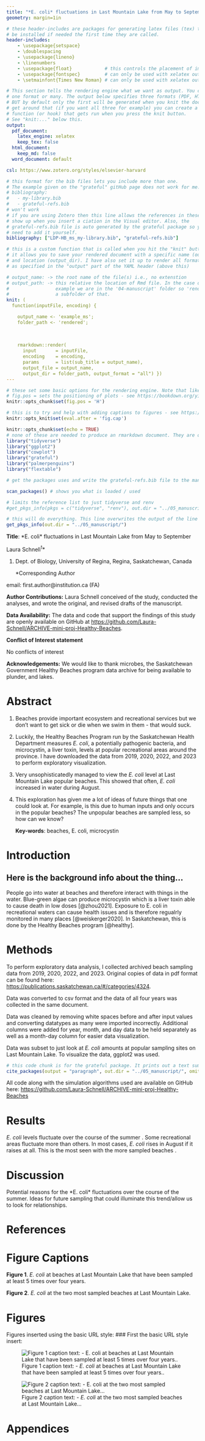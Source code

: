 ```yaml
---
title: "*E. coli* fluctuations in Last Mountain Lake from May to September"
geometry: margin=1in

# these header-includes are packages for generating latex files (tex) they will 
# be installed if needed the first time they are called.
header-includes:
    - \usepackage{setspace}
    - \doublespacing
    - \usepackage{lineno}
    - \linenumbers
    - \usepackage{float}            # this controls the placement of images in PDF files (allows fig.pos = 'H')
    - \usepackage{fontspec}         # can only be used with xelatex output
    - \setmainfont{Times New Roman} # can only be used with xelatex output

# This section tells the rendering engine what we want as output. You can specify
# one format or many. The output below specifies three formats (PDF, HTML, Word)
# BUT by default only the first will be generated when you knit the document. To
# get around that (if you want all three for example) you can create a custom 
# function (or hook) that gets run when you press the knit button. 
# See "knit:..." below this.
output:
  pdf_document: 
    latex_engine: xelatex
    keep_tex: false
  html_document:
    keep_md: false
  word_document: default

csl: https://www.zotero.org/styles/elsevier-harvard

# this format for the bib files lets you include more than one. 
# The example given on the "grateful" gitHub page does not work for me. e.g.,
# bibliography: 
#   - my-library.bib
#   - grateful-refs.bib
# won't work
# if you are using Zotero then this line allows the references in these files to
# show up when you insert a ciation in the Visual editor. Also, the 
# grateful-refs.bib file is auto generated by the grateful package so you don't
# need to add it yourself.
bibliography: ["LDP-HB_ms_my-library.bib", "grateful-refs.bib"]

# this is a custom function that is called when you hit the "knit" button.
# it allows you to save your rendered document with a specific name (output_name)
# and location (output_dir). I have also set it up to render all formats at once
# as specified in the "output" part of the YAML header (above this) 

# output_name: -> the root name of the file(s) i.e., no extenstion
# output_path: -> this relative the location of Rmd file. In the case of this 
#                 example we are in the '04-manuscript' folder so 'rendered' is
#                 a subfolder of that.
knit: (
  function(inputFile, encoding) { 

    output_name <- 'example_ms';
    folder_path <- 'rendered';  
                                
                                
  
    rmarkdown::render(
      input       = inputFile, 
      encoding    = encoding, 
      params      = list(sub_title = output_name),      
      output_file = output_name,
      output_dir = folder_path, output_format = "all") })
---
```


```r
# these set some basic options for the rendering engine. Note that like all things R, you can not count on consistency. That is, what is set here does not apply to all formats.
# fig.pos = sets the positioning of plots - see https://bookdown.org/yihui/rmarkdown-cookbook/figure-placement.html
knitr::opts_chunk$set(fig.pos = 'H')

# this is to try and help with adding captions to figures - see https://stackoverflow.com/questions/35486935/knitr-and-figure-caption-in-html
knitr::opts_knit$set(eval.after = 'fig.cap')
```

```r
knitr::opts_chunk$set(echo = TRUE)
# none of these are needed to produce an rmarkdown document. They are only here to demonstrate different ways of adding code, plots, package citations, etc. to your document.
library("tidyverse")
library("ggplot2")
library("cowplot")
library("grateful")
library("palmerpenguins")
library("flextable")

# get the packages uses and write the grateful-refs.bib file to the manuscripts folder. This gets ALL of the packages loaded. If you want to limit or be specific you can use scan_packages() to list what is loaded and then create a list of the ones you want to use. For example:

scan_packages() # shows you what is loaded / used

# limits the reference list to just tidyverse and renv
#get_pkgs_info(pkgs = c("tidyverse", "renv"), out.dir = "../05_manuscript/")

# this will do everything. This line overwrites the output of the line above so comment out to see what the result is
get_pkgs_info(out.dir = "../05_manuscript/")
```

**Title**: \*E. coli\* fluctuations in Last Mountain Lake from May to September

Laura Schnell^1^\*

1.  Dept. of Biology, University of Regina, Regina, Saskatchewan, Canada

    \*Corresponding Author

email: first.author\@institution.ca (FA)

**Author Contributions:** Laura Schnell conceived of the study, conducted the analyses, and wrote the original, and revised drafts of the manuscript.

**Data Availability:** The data and code that support the findings of this study are openly available on GitHub at <https://github.com/Laura-Schnell/ARCHIVE-mini-proj-Healthy-Beaches>.

**Conflict of Interest statement**

No conflicts of interest

**Acknowledgements:** We would like to thank microbes, the Saskatchewan Government Healthy Beaches program data archive for being available to plunder, and lakes.

\newpage

# Abstract

1.  Beaches provide important ecosystem and recreational services but we don't want to get sick or die when we swim in them - that would suck.

2.  Luckily, the Healthy Beaches Program run by the Saskatchewan Health Department measures *E. coli*, a potentially pathogenic bacteria, and microcystin, a liver toxin, levels at popular recreational areas around the province. I have downloaded the data from 2019, 2020, 2022, and 2023 to perform exploratory visualization.

3.  Very unsophisticatedly managed to view the *E. coli* level at Last Mountain Lake popular beaches. This showed that often, *E. coli* increased in water during August.

4.  This exploration has given me a lot of ideas of future things that one could look at. For example, is this due to human inputs and only occurs in the popular beaches? The unpopular beaches are sampled less, so how can we know?

    **Key-words**: beaches, E. coli, microcystin

# Introduction

## Here is the background info about the thing...

People go into water at beaches and therefore interact with things in the water. Blue-green algae can produce microcystin which is a liver toxin able to cause death in low doses [@zhou2021]. Exposure to E. coli in recreational waters can cause health issues and is therefore regualrly monitored in many places [@weiskerger2020]. In Saskatchewan, this is done by the Healthy Beaches program [@healthy].

# Methods

To perform exploratory data analysis, I collected archived beach sampling data from 2019, 2020, 2022, and 2023. Original copies of data in pdf format can be found here: <https://publications.saskatchewan.ca/#/categories/4324>.

Data was converted to csv format and the data of all four years was collected in the same document.

Data was cleaned by removing white spaces before and after input values and converting datatypes as many were imported incorrectly. Additional columns were added for year, month, and day data to be held separately as well as a month-day column for easier data visualization.

Data was subset to just look at *E. coli* amounts at popular sampling sites on Last Mountain Lake. To visualize the data, ggplot2 was used.

```r
# this code chunk is for the grateful package. It prints out a text summary of all of the packages you have used in your project. Again you cn either list the ones you want to include or "omit" ones you want to exclude
cite_packages(output = "paragraph", out.dir = "../05_manuscript/", omit = c("knitr", "tinytex"))
```

All code along with the simulation algorithms used are available on GitHub here: <https://github.com/Laura-Schnell/ARCHIVE-mini-proj-Healthy-Beaches>

# Results

*E. coli* levels fluctuate over the course of the summer \ref{fig:lml_sub_ec_by_year.png}. Some recreational areas fluctuate more than others. In most cases, *E. coli* rises in August if it raises at all. This is the most seen with the more sampled beaches \ref{fig:RB_RRP_ec_by_yr.png}. 

# Discussion

Potential reasons for the \*E. coli\* fluctuations over the course of the summer. Ideas for future sampling that could illuminate this trend/allow us to look for relationships.

# References

<!-- this little code block is a comment that won't show up in the knitted document. It is a good way to add hidden things and comments to your RMarkdown document. For example... -->

<!-- this little chunk of code (look at it in the "Source" view - the ::: stuff below) forces the references to show up here. If you don't use this then they are put at the end of the document by default -->

::: {#refs}
:::

\newpage

# Figure Captions

**Figure 1**. *E. coli* at beaches at Last Mountain Lake that have been sampled at least 5 times over four years.

**Figure 2**. *E. coli* at the two most sampled beaches at Last Mountain Lake.

\newpage

# Figures

Figures inserted using the basic URL style: 
### First the basic URL style insert:

![Figure 1 caption text: - *E. coli* at beaches at Last Mountain Lake that have been sampled at least 5 times over four years..](..\03_figures\lml_sub_ec_by_year.png)

\newpage

![Figure 2 caption text: - *E. coli* at the two most sampled beaches at Last Mountain Lake...](..\03_figures\RB_RRP_ec_by_yr.png)

\newpage

<!-- You CAN include a caption in the code chunk header (fig.cap) but I have to say that getting the numbering and formatting all sorted out is not easy. Sometimes it works (auto-numbering) and sometimes it doesn't. I think it is easier to use text as demonstrated above under Figure Captions but I include it here for completeness. I think the Bookdown package (versus RMarkdown) is more sophisticated when it comes to auto-numbering figures etc. -->

# Appendices

```{=html}
<!-- You might want to look into Bookdown if you want to do anything fancier
with your manuscript. Bookdown allows for automatic Table and Figure numbering
as well as cross referencing. That is you can create links between 'Fig 1' in
your manuscript that links to the actual figure and automatically increment the
the figure numbers as you add or remove them from the document.

I add this here because Appendices can require special handling by some 
journals and Bookdown might allow you to do that automagically -->
```
